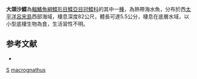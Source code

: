 {{Speciesbox 
| taxon = Samariscus macrognathus
| status = NE
| status_system = IUCN3.1
| binomial_authority = [[Fowler|Fowler]], 1934
| synonyms = 
}}

'''大頜沙鰈'''為[[輻鰭魚綱|輻鰭魚綱]][[鰈形目|鰈形目]][[鰈亞目|鰈亞目]][[冠鰈科|冠鰈科]]的其中一[[種|種]]，為熱帶海水魚，分布於西[[太平洋|太平洋]][[呂宋島|呂宋島]]西部海域，棲息深度82公尺，體長可達5.5公分，棲息在底層水域，以小型底棲生物為食，生活習性不明。

==参考文献==
*{{FishBase_species|genus=Samariscus|species=macrognathus|year=2014|month=4}}

{{taxonbar}}
[[Category:1934年描述的鱼类|S]]
[[Category:沙鰈屬|macrognathus]]